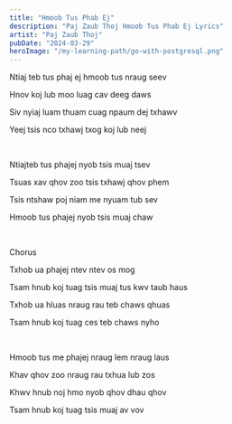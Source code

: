 ```yaml
---
title: "Hmoob Tus Phab Ej"
description: "Paj Zaub Thoj Hmoob Tus Phab Ej Lyrics"
artist: "Paj Zaub Thoj"
pubDate: "2024-03-29"
heroImage: "/my-learning-path/go-with-postgresql.png"
---
```


Ntiaj teb tus phaj ej hmoob tus nraug seev

Hnov koj lub moo luag cav deeg daws

Siv nyiaj luam thuam cuag npaum dej txhawv

Yeej tsis nco txhawj txog koj lub neej

<br />

Ntiajteb tus phajej nyob tsis muaj tsev

Tsuas xav qhov zoo tsis txhawj qhov phem

Tsis ntshaw poj niam me nyuam tub sev

Hmoob tus phajej nyob tsis muaj chaw

<br />

Chorus

Txhob ua phajej ntev ntev os mog

Tsam hnub koj tuag tsis muaj tus kwv taub haus

Txhob ua hluas nraug rau teb chaws qhuas

Tsam hnub koj tuag ces teb chaws nyho

<br />

Hmoob tus me phajej nraug lem nraug laus

Khav qhov zoo nraug rau txhua lub zos

Khwv hnub noj hmo nyob qhov dhau qhov

Tsam hnub koj tuag tsis muaj av vov
